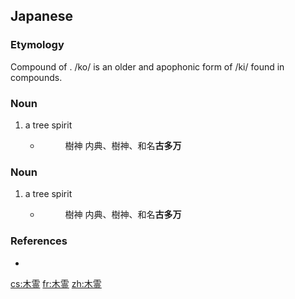 ==Japanese==
{{ja-kanjitab|木|霊}}

===Etymology===
Compound of {{compound|木|tr1=ko|t1=tree|霊|tr2=tama|t2=spirit|lang=ja}}. /ko/ is an older and apophonic form of /ki/ found in compounds.

===Noun===
{{ja-noun|こたま}}

# a tree spirit
#* {{RQ:Wamyō Ruijushō|1|44}}
#*: 樹神 内典、樹神、和名'''古多万'''

===Noun===
{{ja-noun|こだま}}

# a tree spirit
#* {{RQ:Wamyō Ruijushō|1|44}}
#*: 樹神 内典、樹神、和名'''古多万'''

===References===
* {{R:Wamyō Ruijushō}}

[[cs:木霊]]
[[fr:木霊]]
[[zh:木霊]]